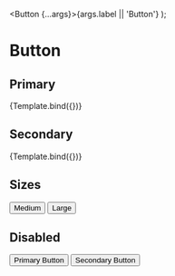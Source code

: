 


<Meta title="Buttons/Button" component={Button} />

  <Button {...args}>{args.label || 'Button'}</Button>
);

# Button

## Primary

<Canvas>
  <Story
    name="Primary"
    args={{
      isDisabled: false,
      label: 'Primary Button',
    }}
    argTypes={{
      variant: {
        options: ['primary', 'secondary'],
        control: { type: 'radio' },
        defaultValue: 'primary',
      },
      size: {
        options: ['md', 'lg'],
        control: { type: 'radio' },
        defaultValue: 'lg',
      },
    }}
  >
    {Template.bind({})}
  </Story>
</Canvas>

<ArgsTable story="Primary" />

## Secondary

<Canvas>
  <Story
    name="Secondary"
    args={{
      isDisabled: false,
      label: 'Secondary Button',
    }}
    argTypes={{
      variant: {
        options: ['primary', 'secondary'],
        control: { type: 'radio' },
        defaultValue: 'secondary',
      },
      size: {
        options: ['md', 'lg'],
        control: { type: 'radio' },
        defaultValue: 'lg',
      },
    }}
  >
    {Template.bind({})}
  </Story>
</Canvas>

<ArgsTable story="Secondary" />

## Sizes

<Canvas>
  <Story name="Sizes">
    <Box>
      <Button size="md">Medium</Button>
      <Button size="lg">Large</Button>
    </Box>
  </Story>
</Canvas>

## Disabled

<Canvas>
  <Story name="Disabled">
    <Box>
      <Button isDisabled={true}>Primary Button</Button>
      <Button variant="secondary" isDisabled={true}>
        Secondary Button
      </Button>
    </Box>
  </Story>
</Canvas>
